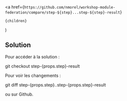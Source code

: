 
  <a
    href={`https://github.com/nmorel/workshop-module-federation/compare/step-${step}...step-${step}-result`}
  >
    {children}
  </a>
)

## Solution

Pour accéder à la solution :

<CodeBlock language="bash">git checkout step-{props.step}-result</CodeBlock>

Pour voir les changements :

<CodeBlock language="bash">
  git diff step-{props.step}..step-{props.step}-result
</CodeBlock>

ou sur <Link step={props.step}>Github</Link>.
